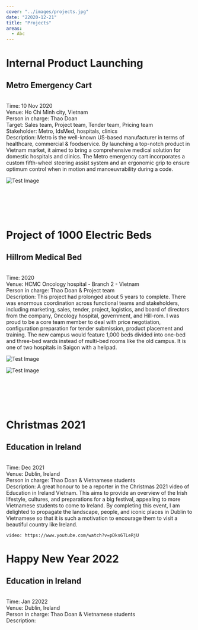 ```yaml
---
cover: "../images/projects.jpg"
date: "22020-12-21"
title: "Projects"
areas:
  - Abc
---
```

# Internal Product Launching
## Metro Emergency Cart
<p>

<br/> Time: 10 Nov 2020
<br/> Venue: Ho Chi Minh city, Vietnam
<br/> Person in charge: Thao Doan
<br/> Target: Sales team, Project team, Tender team, Pricing team
<br/> Stakeholder: Metro, IdsMed, hospitals, clinics
<br/> Description: Metro is the well-known US-based manufacturer in terms of healthcare, commercial & foodservice. By launching a top-notch product in Vietnam market, it aimed to bring a comprehensive medical solution for domestic hospitals and clinics.
The Metro emergency cart incorporates a custom fifth-wheel steering assist system and an ergonomic grip to ensure optimum control when in motion and manoeuvrability during a code.

![Test Image](../images/project1.jpeg)

</p>

<br/>
<br/>
<br/>
<br/>

# Project of 1000 Electric Beds
## Hillrom Medical Bed
<p>

<br/> Time: 2020
<br/> Venue: HCMC Oncology hospital - Branch 2 - Vietnam
<br/> Person in charge: Thao Doan & Project team
<br/> Description: This project had prolonged about 5 years to complete. There was enormous coordination across functional teams and stakeholders, including marketing, sales, tender, project, logistics, and board of directors from the company, Oncology hospital, government, and Hill-rom. I was proud to be a core team member to deal with price negotiation, configuration preparation for tender submission, product placement and training. The new campus would feature 1,000 beds divided into one-bed and three-bed wards instead of multi-bed rooms like the old campus. It is one of two hospitals in Saigon with a helipad.


![Test Image](../images/Project2.jpeg)
<br/>

![Test Image](../images/Project2a.jpeg)

</p>

<br/>
<br/>
<br/>
<br/>

# Christmas 2021
## Education in Ireland
<p>

<br/> Time: Dec 2021
<br/> Venue: Dublin, Ireland
<br/> Person in charge: Thao Doan & Vietnamese students
<br/> Description: A great honour to be a reporter in the Christmas 2021 video of Education in Ireland Vietnam. This aims to provide an overview of the Irish lifestyle, cultures, and preparations for a big festival, appealing to more Vietnamese students to come to Ireland. By completing this event, I am delighted to propagate the landscape, people, and iconic places in Dublin to Vietnamese so that it is such a motivation to encourage them to visit a beautiful country like Ireland.


`video: https://www.youtube.com/watch?v=pDks6TLeRjU`

</p>

# Happy New Year 2022
## Education in Ireland
<p>

<br/> Time: Jan 22022
<br/> Venue: Dublin, Ireland
<br/> Person in charge: Thao Doan & Vietnamese students
<br/> Description:


</p>


